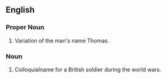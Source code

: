 ==English==
===Proper Noun===
# Variation of the man's name Thomas.
===Noun===
# Colloquialname for a British soldier during the world wars.